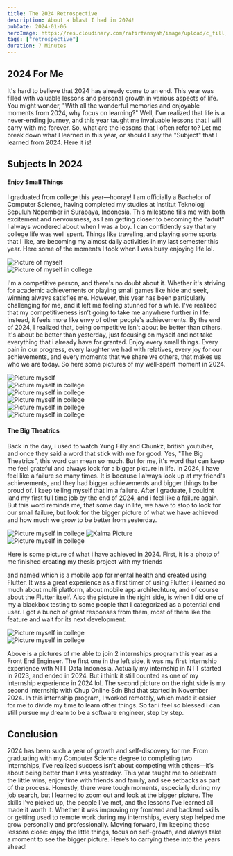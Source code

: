 ```yaml
---
title: The 2024 Retrospective
description: About a blast I had in 2024!
pubDate: 2024-01-06
heroImage: https://res.cloudinary.com/rafirfansyah/image/upload/c_fill,w_430,h_267/v1736097775/659dd9fc3dab4123729a87d2_eyestetix-studio-S7ZWCON3xbQ-unsplash_vijpf2.jpg
tags: ["retrospective"]
duration: 7 Minutes
---
```



## 2024 For Me

It's hard to believe that 2024 has already come to an end. This year was filled with valuable lessons and personal growth in various aspects of life. You might wonder, "With all the wonderful memories and enjoyable moments from 2024, why focus on learning?" Well, I've realized that life is a never-ending journey, and this year taught me invaluable lessons that I will carry with me forever. So, what are the lessons that I often refer to? Let me break down what I learned in this year, or should I say the "Subject" that I learned from 2024. Here it is!

<div className="mt-10"></div>

## Subjects In 2024

<div className="mt-4"></div>

#### Enjoy Small Things

I graduated from college this year—hooray! I am officially a Bachelor of Computer Science, having completed my studies at Institut Teknologi Sepuluh Nopember in Surabaya,
Indonesia. This milestone fills me with both excitement and nervousness, as I am getting closer to becoming the "adult" I always wondered about when I was a boy.
I can confidently say that my college life was well spent. Things like traveling, and playing some sports that I like, are becoming my almost daily activities in my last semester this year. Here some of the moments I took when I was busy enjoying life lol.

<div className="grid grid-cols-2 items-start gap-4 !my-10">
  <div className="!mb-0 flex flex-col space-y-4">
    <img
      src="https://res.cloudinary.com/rafirfansyah/image/upload/v1736234491/WhatsApp_Image_2025-01-07_at_2.20.00_PM_lffkgq.jpg"
      alt="Picture of myself"
      className="w-full h-60 md:h-[448px] lg:h-[648px] rounded-lg object-cover"
    />
  </div>
  <div className="!mb-0 flex flex-col space-y-4">
    <img
      src="https://res.cloudinary.com/rafirfansyah/image/upload/v1736234494/20240929_165248_tqeqez.jpg"
      alt="Picture of myself in college"
      className="w-full h-60 md:h-[448px] lg:h-[648px] rounded-lg object-cover"
    />
  </div>
</div>

I'm a competitive person, and there's no doubt about it. Whether it's striving for academic achievements or playing small games like hide and seek, winning always satisfies
me. However, this year has been particularly challenging for me, and it left me feeling stunned for a while.
I've realized that my competitiveness isn’t going to take me anywhere further in life; instead, it feels more like envy of other people's achievements.
By the end of 2024, I realized that, being competitive isn't about be better than others. It's about be better than yesterday, just focusing on myself and not take everything
that i already have for granted. Enjoy every small things. Every pain in our progress, every laughter we had with relatives, every joy for our achievements, and every moments that we share we others,
that makes us who we are today. So here some pictures of my well-spent moment in 2024.

<div className="grid grid-cols-3 items-start gap-4 !my-10">
  <div className="!mb-0 flex flex-col space-y-4">
    <img
      src="https://res.cloudinary.com/rafirfansyah/image/upload/v1736750882/IMG_5664_udusx7.png"
      alt="Picture myself"
      className="h-[152px] sm:h-[309px] md:h-[288px] 2xl:h-auto max-h-[375px] w-full object-cover rounded-lg"
    />
  </div>
  <div className="!mb-0 flex flex-col space-y-4">
    <img
      src="https://res.cloudinary.com/rafirfansyah/image/upload/v1736749907/20240721_140147_pbqmnh.jpg"
      alt="Picture myself in college"
      className="h-[152px] sm:h-[309px] md:h-[288px] 2xl:h-auto max-h-[375px] w-full object-cover rounded-lg"
    />
  </div>
  <div className="!mb-0 flex flex-col space-y-4">
    <img
      src="https://res.cloudinary.com/rafirfansyah/image/upload/v1736749907/IMG-20240505-WA0023_peiy6h.jpg"
      alt="Picture myself in college"
      className="h-[152px] sm:h-[309px] md:h-[288px] 2xl:h-auto max-h-[375px] w-full object-cover rounded-lg"
    />
  </div>
  <div className="!mb-0 flex flex-col space-y-4">
    <img
      src="https://res.cloudinary.com/rafirfansyah/image/upload/v1736749907/IMG-20240723-WA0085_om1vpq.jpg"
      alt="Picture myself in college"
      className="h-[152px] sm:h-[309px] md:h-[288px] 2xl:h-auto max-h-[375px] w-full object-cover rounded-lg"
    />
  </div>
  <div className="!mb-0 flex flex-col space-y-4">
    <img
      src="https://res.cloudinary.com/rafirfansyah/image/upload/v1736751162/20240829_100400_mu8iet.jpg"
      alt="Picture myself in college"
      className="h-[152px] sm:h-[309px] md:h-[288px] 2xl:h-auto max-h-[375px] w-full object-cover rounded-lg"
    />
  </div>
  <div className="!mb-0 flex flex-col space-y-4">
    <img
      src="https://res.cloudinary.com/rafirfansyah/image/upload/v1736751214/20240804_081223_yxb4jm.jpg"
      alt="Picture myself in college"
      className="h-[152px] sm:h-[309px] md:h-[288px] 2xl:h-auto max-h-[375px] w-full object-cover rounded-lg"
    />
  </div>
</div>

#### The Big Theatrics

Back in the day, i used to watch Yung Filly and Chunkz, british youtuber, and once they said a word that stick with me for good. Yes, "The Big Theatrics", this word can
mean so much. But for me, it's word that can keep me feel grateful and always look for a bigger picture in life. In 2024, I have feel like a failure so many times. It is
because I always look up at my friend's achievements, and they had bigger achievements and bigger things to be proud of. I keep telling myself that im a failure. After I graduate,
I couldnt land my first full time job by the end of 2024, and i feel like a failure again. But this word reminds me, that some day in life, we have to stop to look for our small failure,
but look for the bigger picture of what we have achieved and how much we grow to be better from yesterday.

<div className="grid grid-cols-2 items-start gap-4 !my-10">
  <div className="!mb-0 flex flex-col space-y-4">
    <img
      src="https://res.cloudinary.com/rafirfansyah/image/upload/v1736755014/f88cf16d-33dd-47c1-a05c-dd1ca043ef6c.png"
      alt="Picture myself in college"
      className="w-[600px] max-w-full h-auto rounded-lg"
    />
    <img
      src="https://res.cloudinary.com/rafirfansyah/image/upload/v1736755277/73b81e6b-cc91-44f9-9d77-bbb59cc38c3d.png"
      alt="Kalma Picture"
      className="w-[600px] max-w-full h-auto rounded-lg"
    />
  </div>
  <div className="!mb-0 flex flex-col h-full space-y-4">
    <img
      src="https://res.cloudinary.com/rafirfansyah/image/upload/v1736755098/WhatsApp_Image_2024-07-04_at_10.41.03_AM_hw4sbz.jpg"
      alt="Picture myself in college"
      className="w-[600px] max-w-full h-full rounded-lg"
    />
  </div>
</div>

Here is some picture of what i have achieved in 2024. First, it is a photo of me finished creating my thesis project with my friends

<BlogLinkText
  text="Fiqri Ananda"
  href="https://www.linkedin.com/in/m-fiqri-ananda-994965147/"
/> and <BlogLinkText
  text="Jeremy Diaz"
  href="https://www.linkedin.com/in/jeremydiazp/"
/> named <BlogLinkText
  text="Kalma"
  href="https://github.com/Kalma-Project/Kalma-Mobile"
/>
which is a mobile app for mental health and created using Flutter. It was a
great experience as a first timer of using Flutter, i learned so much about
multi platform, about mobile app architechture, and of course about the Flutter
itself. Also the picture in the right side, is when I did one of my a blackbox
testing to some people that I categorized as a potential end user. I got a bunch
of great responses from them, most of them like the feature and wait for its
next development.

<div className="grid grid-cols-2 items-start gap-4 !my-10">
  <div className="!mb-0 flex flex-col space-y-4">
    <img
      src="https://res.cloudinary.com/rafirfansyah/image/upload/v1736756289/IMG-20240129-WA0050_fucjrf.jpg"
      alt="Picture myself in college"
      className="w-[600px] max-w-full h-auto rounded-lg"
    />
  </div>
  <div className="!mb-0 flex flex-col space-y-4 h-full">
    <img
      src="https://res.cloudinary.com/rafirfansyah/image/upload/c_crop,ar_16:9/v1736756570/WhatsApp_Image_2025-01-13_at_3.21.56_PM_qmix4o.jpg"
      alt="Picture myself in college"
      className="w-[600px] max-w-full h-full rounded-lg"
    />
  </div>
</div>

Above is a pictures of me able to join 2 internships program this year as a Front End Engineer. The first one in the left side, it was my first internship experience with
NTT Data Indonesia. Actually my internship in NTT started in 2023, and ended in 2024. But i think it still counted as one of my internship experience in 2024 lol. The second
picture on the right side is my second internship with Chup Online Sdn Bhd that started in November 2024. In this internship program, I worked remotely,
which made it easier for me to divide my time to learn other things. So far i feel so blessed i can still pursue my dream to be a software engineer, step by step.

## Conclusion

2024 has been such a year of growth and self-discovery for me. From graduating with my Computer Science degree to completing two internships, I’ve realized success isn’t about competing with others—it’s about being better than I was yesterday.
This year taught me to celebrate the little wins, enjoy time with friends and family, and see setbacks as part of the process. Honestly, there were tough moments, especially during my job search, but I learned to zoom out and look at the bigger picture. The skills I’ve picked up, the people I’ve met, and the lessons I’ve learned all made it worth it.
Whether it was improving my frontend and backend skills or getting used to remote work during my internships, every step helped me grow personally and professionally. Moving forward, I’m keeping these lessons close: enjoy the little things, focus on self-growth, and always take a moment to see the bigger picture. Here’s to carrying these into the years ahead!
